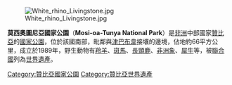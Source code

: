 [[Image:White_rhino_Livingstone.jpg|thumb]]

'''莫西奧圖尼亞國家公園'''（'''Mosi-oa-Tunya National Park'''）是[[非洲|非洲]]中部國家[[贊比亞|贊比亞]]的[[國家公園|國家公園]]，位於該國南部，毗鄰與[[津巴布韋|津巴布韋]]接壤的邊境，佔地約66平方公里，成立於1989年，野生動物有[[羚羊|羚羊]]、[[斑馬|斑馬]]、[[長頸鹿|長頸鹿]]、[[非洲象|非洲象]]、[[犀牛|犀牛]]等，被[[聯合國|聯合國]]列為[[世界遺產|世界遺產]]。

{{coord|17|52|S|25|50|E|display=title|region:ZM_type:landmark_source:GNS-enwiki}}
{{DEFAULTSORT:Mosi-oa-Tunya}}
[[Category:贊比亞國家公園|Category:贊比亞國家公園]]
[[Category:贊比亞世界遺產|Category:贊比亞世界遺產]]

{{Zambia-stub}}
